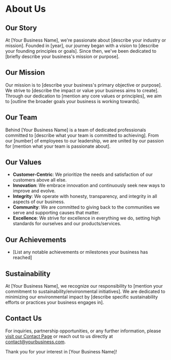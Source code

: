# About Us

## Our Story
At [Your Business Name], we're passionate about [describe your industry or mission]. Founded in [year], our journey began with a vision to [describe your founding principles or goals]. Since then, we've been dedicated to [briefly describe your business's mission or purpose].

## Our Mission
Our mission is to [describe your business's primary objective or purpose]. We strive to [describe the impact or value your business aims to create]. Through our dedication to [mention any core values or principles], we aim to [outline the broader goals your business is working towards].

## Our Team
Behind [Your Business Name] is a team of dedicated professionals committed to [describe what your team is committed to achieving]. From our [number] of employees to our leadership, we are united by our passion for [mention what your team is passionate about].

## Our Values
- **Customer-Centric**: We prioritize the needs and satisfaction of our customers above all else.
- **Innovation**: We embrace innovation and continuously seek new ways to improve and evolve.
- **Integrity**: We operate with honesty, transparency, and integrity in all aspects of our business.
- **Community**: We are committed to giving back to the communities we serve and supporting causes that matter.
- **Excellence**: We strive for excellence in everything we do, setting high standards for ourselves and our products/services.

## Our Achievements
- [List any notable achievements or milestones your business has reached]

## Sustainability
At [Your Business Name], we recognize our responsibility to [mention your commitment to sustainability/environmental initiatives]. We are dedicated to minimizing our environmental impact by [describe specific sustainability efforts or practices your business engages in].

## Contact Us
For inquiries, partnership opportunities, or any further information, please [visit our Contact Page](#) or reach out to us directly at [contact@yourbusiness.com](mailto:contact@yourbusiness.com).

Thank you for your interest in [Your Business Name]!
